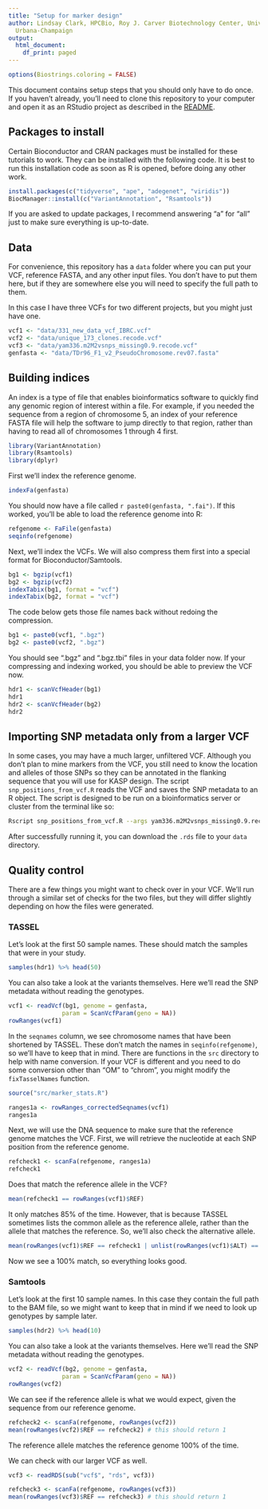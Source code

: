 ```yaml
---
title: "Setup for marker design"
author: Lindsay Clark, HPCBio, Roy J. Carver Biotechnology Center, University of Illinois,
  Urbana-Champaign
output:
  html_document:
    df_print: paged
---
```


```r
options(Biostrings.coloring = FALSE)
```

This document contains setup steps that you should only have to do once.
If you haven't already, you'll need to clone this repository to your computer
and open it as an RStudio project as described in the [README](README.md).

## Packages to install

Certain Bioconductor and CRAN packages must be installed for these tutorials to work.
They can be installed with the following code.  It is best to run this
installation code as soon as R is opened, before doing any other work.

```r
install.packages(c("tidyverse", "ape", "adegenet", "viridis"))
BiocManager::install(c("VariantAnnotation", "Rsamtools"))
```

If you are asked to update packages, I recommend answering "a" for "all"
just to make sure everything is up-to-date.

## Data

For convenience, this repository has a `data` folder where you can put
your VCF, reference FASTA, and any other input files.  You don't have
to put them here, but if they are somewhere else you will need to
specify the full path to them.

In this case I have three VCFs for two different projects, but you might just
have one.

```r
vcf1 <- "data/331_new_data_vcf_IBRC.vcf"
vcf2 <- "data/unique_173_clones.recode.vcf"
vcf3 <- "data/yam336.m2M2vsnps_missing0.9.recode.vcf"
genfasta <- "data/TDr96_F1_v2_PseudoChromosome.rev07.fasta"
```

## Building indices

An index is a type of file that enables bioinformatics software to quickly
find any genomic region of interest within a file.  For example, if you
needed the sequence from a region of chromosome 5, an index of your reference
FASTA file will help the software to jump directly to that region, rather
than having to read all of chromosomes 1 through 4 first.

```r
library(VariantAnnotation)
library(Rsamtools)
library(dplyr)
```

First we'll index the reference genome.

```r
indexFa(genfasta)
```

You should now have a file called `r paste0(genfasta, ".fai")`.
If this worked, you'll be able to load the reference genome into R:

```r
refgenome <- FaFile(genfasta)
seqinfo(refgenome)
```

Next, we'll index the VCFs.  We will also compress them first into a special
format for Bioconductor/Samtools.

```r
bg1 <- bgzip(vcf1)
bg2 <- bgzip(vcf2)
indexTabix(bg1, format = "vcf")
indexTabix(bg2, format = "vcf")
```

The code below gets those file names back without redoing the compression.

```r
bg1 <- paste0(vcf1, ".bgz")
bg2 <- paste0(vcf2, ".bgz")
```

You should see ".bgz" and ".bgz.tbi" files in your data folder now.
If your compressing and indexing worked, you should be able to preview the VCF
now.

```r
hdr1 <- scanVcfHeader(bg1)
hdr1
hdr2 <- scanVcfHeader(bg2)
hdr2
```

## Importing SNP metadata only from a larger VCF

In some cases, you may have a much larger, unfiltered VCF.  Although you don't
plan to mine markers from the VCF, you still need to know the location and
alleles of those SNPs so they can be annotated in the flanking sequence that you
will use for KASP design. The script `snp_positions_from_vcf.R` reads the VCF
and saves the SNP metadata to an R object.  The script is designed to be run
on a bioinformatics server or cluster from the terminal like so:

``` bash
Rscript snp_positions_from_vcf.R --args yam336.m2M2vsnps_missing0.9.recode.vcf yam336.m2M2vsnps_missing0.9.recode.rds
```

After successfully running it, you can download the `.rds` file to your `data`
directory.

## Quality control

There are a few things you might want to check over in your VCF. We'll run through
a similar set of checks for the two files, but they will differ slightly depending
on how the files were generated.

### TASSEL

Let's look at the first 50 sample names.  These should match the samples that
were in your study.

```r
samples(hdr1) %>% head(50)
```

You can also take a look at the variants themselves.  Here we'll read the
SNP metadata without reading the genotypes.

```r
vcf1 <- readVcf(bg1, genome = genfasta,
               param = ScanVcfParam(geno = NA))
rowRanges(vcf1)
```

In the `seqnames` column, we see chromosome names that have been shortened
by TASSEL.  These don't match the names in `seqinfo(refgenome)`, so we'll
have to keep that in mind.  There are functions in the `src` directory to help
with name conversion.  If your VCF is different and you need to do some
conversion other than "OM" to "chrom", you might modify the `fixTasselNames`
function.

```r
source("src/marker_stats.R")

ranges1a <- rowRanges_correctedSeqnames(vcf1)
ranges1a
```

Next, we will use the DNA sequence to make sure that the reference genome
matches the VCF.  First, we will retrieve the nucleotide at each SNP position
from the reference genome.

```r
refcheck1 <- scanFa(refgenome, ranges1a)
refcheck1
```

Does that match the reference allele in the VCF?

```r
mean(refcheck1 == rowRanges(vcf1)$REF)
```

It only matches 85% of the time.  However, that is because TASSEL sometimes
lists the common allele as the reference allele, rather than the allele that
matches the reference.  So, we'll also check the alternative allele.

```r
mean(rowRanges(vcf1)$REF == refcheck1 | unlist(rowRanges(vcf1)$ALT) == refcheck1)
```

Now we see a 100% match, so everything looks good.

### Samtools

Let's look at the first 10 sample names.  In this case they contain the full
path to the BAM file, so we might want to keep that in mind if we need to
look up genotypes by sample later.

```r
samples(hdr2) %>% head(10)
```

You can also take a look at the variants themselves.  Here we'll read the
SNP metadata without reading the genotypes.

```r
vcf2 <- readVcf(bg2, genome = genfasta,
               param = ScanVcfParam(geno = NA))
rowRanges(vcf2)
```

We can see if the reference allele is what we would expect, given the sequence
from our reference genome.

```r
refcheck2 <- scanFa(refgenome, rowRanges(vcf2))
mean(rowRanges(vcf2)$REF == refcheck2) # this should return 1
```

The reference allele matches the reference genome 100% of the time.

We can check with our larger VCF as well.

```r
vcf3 <- readRDS(sub("vcf$", "rds", vcf3))

refcheck3 <- scanFa(refgenome, rowRanges(vcf3))
mean(rowRanges(vcf3)$REF == refcheck3) # this should return 1
```
